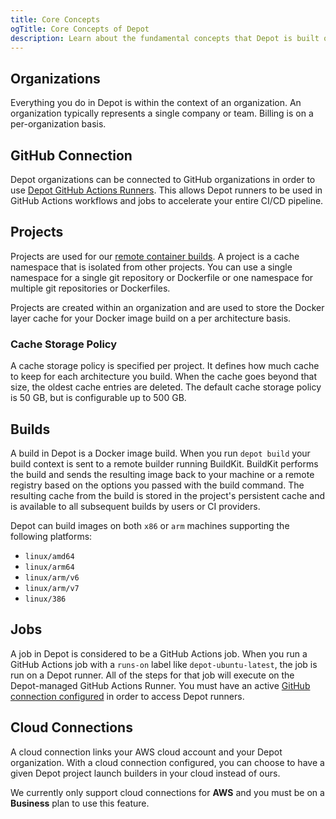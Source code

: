 ```yaml
---
title: Core Concepts
ogTitle: Core Concepts of Depot
description: Learn about the fundamental concepts that Depot is built on for faster Docker image builds.
---
```


## Organizations

Everything you do in Depot is within the context of an organization. An organization typically represents a single company or team. Billing is on a per-organization basis.

## GitHub Connection

Depot organizations can be connected to GitHub organizations in order to use [Depot GitHub Actions Runners](/docs/github-actions/overview). This allows Depot runners to be used in GitHub Actions workflows and jobs to accelerate your entire CI/CD pipeline.

## Projects

Projects are used for our [remote container builds](/docs/container-builds/overview). A project is a cache namespace that is isolated from other projects. You can use a single namespace for a single git repository or Dockerfile or one namespace for multiple git repositories or Dockerfiles.

Projects are created within an organization and are used to store the Docker layer cache for your Docker image build on a per architecture basis.

### Cache Storage Policy

A cache storage policy is specified per project. It defines how much cache to keep for each architecture you build. When the cache goes beyond that size, the oldest cache entries are deleted. The default cache storage policy is 50 GB, but is configurable up to 500 GB.

## Builds

A build in Depot is a Docker image build. When you run `depot build` your build context is sent to a remote builder running BuildKit. BuildKit performs the build and sends the resulting image back to your machine or a remote registry based on the options you passed with the build command. The resulting cache from the build is stored in the project's persistent cache and is available to all subsequent builds by users or CI providers.

Depot can build images on both `x86` or `arm` machines supporting the following platforms:

- `linux/amd64`
- `linux/arm64`
- `linux/arm/v6`
- `linux/arm/v7`
- `linux/386`

## Jobs

A job in Depot is considered to be a GitHub Actions job. When you run a GitHub Actions job with a `runs-on` label like `depot-ubuntu-latest`, the job is run on a Depot runner. All of the steps for that job will execute on the Depot-managed GitHub Actions Runner. You must have an active [GitHub connection configured](/docs/github-actions/quickstart#connect-to-github) in order to access Depot runners.

## Cloud Connections

A cloud connection links your AWS cloud account and your Depot organization. With a cloud connection configured, you can choose to have a given Depot project launch builders in your cloud instead of ours.

We currently only support cloud connections for **AWS** and you must be on a **Business** plan to use this feature.
